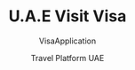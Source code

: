 ---
id: 13
title: 'U.A.E Visit Visa'
subtitle: 'VisaApplication'
author: 'Travel Platform UAE'
slug: 'post-13'
description: "Apply for a U.A.E Visit Visa with ease through our platform. We offer fast processing, 24/7 support, and guaranteed approval for all eligible applicants. Whether you're visiting for tourism, business, or family, we'll handle all the paperwork for you."
cardImage: "/src/assets/serviceimg/service32.jpg"
cardImageAlt: "U.A.E Visit Visa"
rating: 5
reviewCount: 10
publishedTime: "2024-11-02"
modifiedTime: "2024-11-02"  
price: 100
category: 'Travel Services'
---